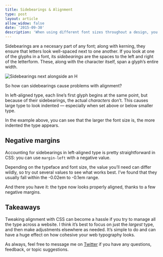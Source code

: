 ```yaml
---
title: Sidebearings & Alignment
type: post
layout: article
allow_widow: false
date: '2015-09-30'
description: 'When using different font sizes throughout a design, you’ll need to account for sidebearings to keep the type looking properly aligned.'
---
```


Sidebearings are a necesary part of any font; along with kerning, they ensure that letters look well-spaced next to one another. If you look at one of the glyphs in a font, its _sidebearings_ are the spaces to the left and right of the letterform. These, along with the character itself, span a glyph’s entire width.

![Sidebearings next alongside an H](/images/sidebearings-glyph.svg)

So how can sidebearings cause problems with alignment?

In left-aligned type, each line’s first glyph begins at the same point, but because of their sidebearings, the actual _characters_ don’t. This causes large type to look indented — especially when set above or below smaller type.

<CodePen
  height={650}
  id="43118a0bceea2de380f87402ff75f3c8"
  title="Misaligned headings of different sizes"
/>

In the example above, you can see that the larger the font size is, the more indented the type appears.

## Negative margins

Accounting for sidebearings in left-aligned type is pretty straightforward in CSS: you can use `margin-left` with a negative value.

Depending on the typeface and font size, the value you’ll need can differ wildly, so try out several values to see what works best. I’ve found that they usually fall within the -0.02em to -0.1em range.

<CodePen
  height={650}
  id="17300c1454dcfc16c02cc3fba9546333"
  title="Left-aligned headings of different sizes"
/>

And there you have it: the type now looks properly aligned, thanks to a few negative margins.

## Takeaways

Tweaking alignment with CSS can become a hassle if you try to manage all the type across a website. I think it’s best to focus on just the _largest_ type, and then make adjustments elsewhere as needed. It’s simple to do and can have a huge effect on how cohesive your web typography looks.

As always, feel free to message me on [Twitter][twitter] if you have any questions, feedback, or topic suggestions.

[twitter]: https://twitter.com/johndjameson

